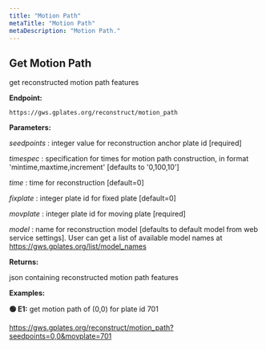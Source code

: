 ```yaml
---
title: "Motion Path"
metaTitle: "Motion Path"
metaDescription: "Motion Path."
---
```


## Get Motion Path

get reconstructed motion path features

**Endpoint:**

    https://gws.gplates.org/reconstruct/motion_path

**Parameters:**

*seedpoints* : integer value for reconstruction anchor plate id [required]

*timespec* : specification for times for motion path construction, in format 'mintime,maxtime,increment' [defaults to '0,100,10']

*time* : time for reconstruction [default=0]

*fixplate* : integer plate id for fixed plate [default=0]

*movplate* : integer plate id for moving plate [required]

*model* : name for reconstruction model [defaults to default model from web service settings]. 
User can get a list of available model names at <https://gws.gplates.org/list/model_names>

**Returns:**

json containing reconstructed motion path features

**Examples:** 

**&#128994; E1:** get motion path of (0,0) for plate id 701

<https://gws.gplates.org/reconstruct/motion_path?seedpoints=0,0&movplate=701>
